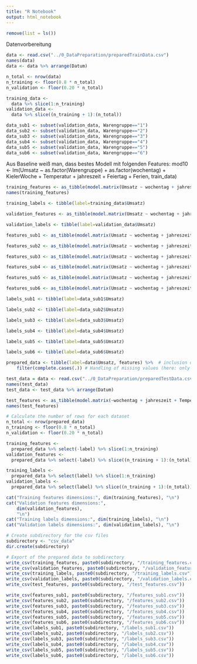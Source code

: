 ```yaml
---
title: "R Notebook"
output: html_notebook
---
```

```r
remove(list = ls())
```

Datenvorbereitung
```r
data <- read.csv("../0_DataPreparation/preparedTrainData.csv")
names(data)
data <- data %>% arrange(Datum)
```

```r
n_total <- nrow(data)
n_training <- floor(0.8 * n_total)
n_validation <- floor(0.20 * n_total)
```

```r
training_data <-
  data %>% slice(1:n_training)
validation_data <-
  data %>% slice((n_training + 1):(n_total))
```

```r
data_sub1 <- subset(validation_data, Warengruppe=="1")
data_sub2 <- subset(validation_data, Warengruppe=="2")
data_sub3 <- subset(validation_data, Warengruppe=="3")
data_sub4 <- subset(validation_data, Warengruppe=="4")
data_sub5 <- subset(validation_data, Warengruppe=="5")
data_sub6 <- subset(validation_data, Warengruppe=="6")
```

Aus Baseline weiß man, dass bestes Modell mit folgenden Features:
mod10 <- lm(Umsatz ~ as.factor(Warengruppe) +  as.factor(wochentag) + KielerWoche + Temperatur + jahreszeit + Feiertag + Ferien, train_data)
```r
training_features <- as_tibble(model.matrix(Umsatz ~ wochentag + jahreszeit + Temperatur + Warengruppe + KielerWoche + Feiertag + Ferien, training_data))
names(training_features)
```
```r
training_labels <- tibble(label=training_data$Umsatz)
```


```r
validation_features <- as_tibble(model.matrix(Umsatz ~ wochentag + jahreszeit + Temperatur + as.factor(Warengruppe) + KielerWoche + Feiertag + Ferien, validation_data))
```

```r
validation_labels <- tibble(label=validation_data$Umsatz)
```

```r
features_sub1 <- as_tibble(model.matrix(Umsatz ~ wochentag + jahreszeit + Temperatur + KielerWoche + Feiertag + Ferien, data_sub1))
```

```r
features_sub2 <- as_tibble(model.matrix(Umsatz ~ wochentag + jahreszeit + Temperatur + KielerWoche + Feiertag + Ferien, data_sub2))
```

```r
features_sub3 <- as_tibble(model.matrix(Umsatz ~ wochentag + jahreszeit + Temperatur + KielerWoche + Feiertag + Ferien, data_sub3))
```

```r
features_sub4 <- as_tibble(model.matrix(Umsatz ~ wochentag + jahreszeit + Temperatur + KielerWoche + Feiertag + Ferien, data_sub4))
```

```r
features_sub5 <- as_tibble(model.matrix(Umsatz ~ wochentag + jahreszeit + Temperatur + KielerWoche + Feiertag + Ferien, data_sub5))
```

```r
features_sub6 <- as_tibble(model.matrix(Umsatz ~ wochentag + jahreszeit + Temperatur + KielerWoche + Feiertag + Ferien, data_sub6))
```

```r
labels_sub1 <- tibble(label=data_sub1$Umsatz)
```

```r
labels_sub2 <- tibble(label=data_sub2$Umsatz)
```

```r
labels_sub3 <- tibble(label=data_sub3$Umsatz)
```

```r
labels_sub4 <- tibble(label=data_sub4$Umsatz)
```

```r
labels_sub5 <- tibble(label=data_sub5$Umsatz)
```

```r
labels_sub6 <- tibble(label=data_sub6$Umsatz)
```

```r
prepared_data <- tibble(label=data$Umsatz, features) %>%  # inclusion of the dependent variable ('label')
    filter(complete.cases(.)) # Handling of missing values (here: only keeping rows without missing values)
```


```r
test_data = data <- read.csv("../0_DataPreparation/preparedTestData.csv")
names(test_data)
test_data <- test_data %>% arrange(Datum)

test_features <- as_tibble(model.matrix(~wochentag + jahreszeit + Temperatur + as.factor(Warengruppe) + KielerWoche + Feiertag + Ferien + id, test_data))
names(test_features)
```


```r
# Calculate the number of rows for each dataset
n_total <- nrow(prepared_data)
n_training <- floor(0.8 * n_total)
n_validation <- floor(0.20 * n_total)
```

```r
training_features <-
  prepared_data %>% select(-label) %>% slice(1:n_training)
validation_features <-
  prepared_data %>% select(-label) %>% slice((n_training + 1):(n_total))

training_labels <-
  prepared_data %>% select(label) %>% slice(1:n_training)
validation_labels <-
  prepared_data %>% select(label) %>% slice((n_training + 1):(n_total))
```

```r
cat("Training features dimensions:", dim(training_features), "\n")
cat("Validation features dimensions:",
    dim(validation_features),
    "\n")
cat("Training labels dimensions:", dim(training_labels), "\n")
cat("Validation labels dimensions:", dim(validation_labels), "\n")

```

```r
# Create subdirectory for the csv files
subdirectory <- "csv_data"
dir.create(subdirectory)

# Export of the prepared data to subdirectory
write_csv(training_features, paste0(subdirectory, "/training_features.csv"))
write_csv(validation_features, paste0(subdirectory, "/validation_features.csv"))
write_csv(training_labels, paste0(subdirectory, "/training_labels.csv"))
write_csv(validation_labels, paste0(subdirectory, "/validation_labels.csv"))
write_csv(test_features, paste0(subdirectory, "/test_features.csv"))

write_csv(features_sub1, paste0(subdirectory, "/features_sub1.csv"))
write_csv(features_sub2, paste0(subdirectory, "/features_sub2.csv"))
write_csv(features_sub3, paste0(subdirectory, "/features_sub3.csv"))
write_csv(features_sub4, paste0(subdirectory, "/features_sub4.csv"))
write_csv(features_sub5, paste0(subdirectory, "/features_sub5.csv"))
write_csv(features_sub6, paste0(subdirectory, "/features_sub6.csv"))
write_csv(labels_sub1, paste0(subdirectory, "/labels_sub1.csv"))
write_csv(labels_sub2, paste0(subdirectory, "/labels_sub2.csv"))
write_csv(labels_sub3, paste0(subdirectory, "/labels_sub3.csv"))
write_csv(labels_sub4, paste0(subdirectory, "/labels_sub4.csv"))
write_csv(labels_sub5, paste0(subdirectory, "/labels_sub5.csv"))
write_csv(labels_sub6, paste0(subdirectory, "/labels_sub6.csv"))

```

